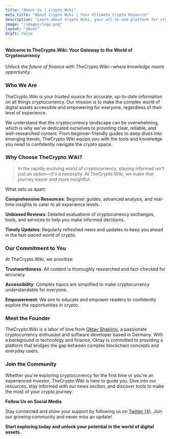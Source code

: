 ```yaml
---
title: "About Us | Crypto Wiki"
meta_title: "About Crypto Wiki | Your Ultimate Crypto Resource"
description: "Learn about Crypto Wiki, your all-in-one platform for crypto news, guides, exchange reviews, and tools. Discover how we help you navigate the world of cryptocurrency."
image: "/images/logo.png"
layout: "about"
draft: false
---
```


#### Welcome to TheCrypto.Wiki: Your Gateway to the World of Cryptocurrency

_Unlock the future of finance with TheCrypto.Wiki—where knowledge meets opportunity._

### Who We Are

TheCrypto.Wiki is your trusted source for accurate, up-to-date information on all things cryptocurrency. Our mission is to make the complex world of digital assets accessible and empowering for everyone, regardless of their level of experience.

We understand that the cryptocurrency landscape can be overwhelming, which is why we've dedicated ourselves to providing clear, reliable, and well-researched content. From beginner-friendly guides to deep dives into emerging trends, TheCrypto.Wiki equips you with the tools and knowledge you need to confidently navigate the crypto space.

### Why Choose TheCrypto.Wiki?

> In the rapidly evolving world of cryptocurrency, staying informed isn't just an option—it's a necessity. At TheCrypto.Wiki, we make that journey easier and more insightful.

What sets us apart:

**Comprehensive Resources**: Beginner guides, advanced analysis, and real-time insights to cater to all experience levels.

**Unbiased Reviews**: Detailed evaluations of cryptocurrency exchanges, tools, and services to help you make informed decisions.

**Timely Updates**: Regularly refreshed news and updates to keep you ahead in the fast-paced world of crypto.

### Our Commitment to You

At TheCrypto.Wiki, we prioritize:

**Trustworthiness**: All content is thoroughly researched and fact-checked for accuracy.

**Accessibility**: Complex topics are simplified to make cryptocurrency understandable for everyone.

**Empowerment**: We aim to educate and empower readers to confidently explore the opportunities in crypto.

### Meet the Founder

TheCrypto.Wiki is a labor of love from [Oktay Shakirov](https://oktayshakirov.com/), a passionate cryptocurrency enthusiast and software developer based in Germany. With a background in technology and finance, Oktay is committed to providing a platform that bridges the gap between complex blockchain concepts and everyday users.

### Join the Community

Whether you're exploring cryptocurrency for the first time or you're an experienced investor, TheCrypto.Wiki is here to guide you. Dive into our resources, stay informed with our news section, and discover tools to make the most of your crypto journey.

**Follow Us on Social Media**

Stay connected and show your support by following us on [Twitter (X)](https://x.com/TheCrypto_Wiki). Join our growing community and never miss an update!

**Start exploring today and unlock your potential in the world of digital assets.**
